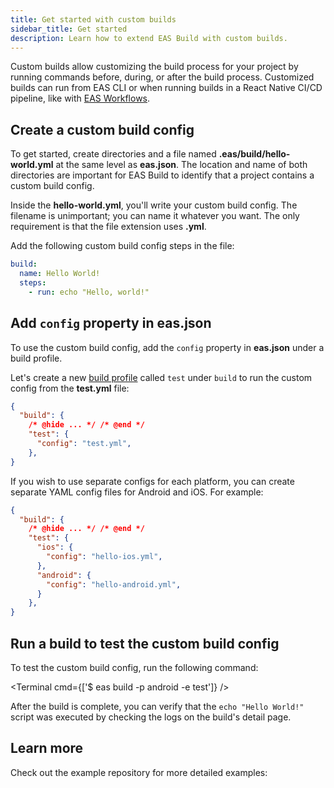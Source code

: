 ```yaml
---
title: Get started with custom builds
sidebar_title: Get started
description: Learn how to extend EAS Build with custom builds.
---
```




Custom builds allow customizing the build process for your project by running commands before, during, or after the build process. Customized builds can run from EAS CLI or when running builds in a React Native CI/CD pipeline, like with [EAS Workflows](/eas/workflows/get-started/).

<Step label="1">

## Create a custom build config

To get started, create directories and a file named **.eas/build/hello-world.yml** at the same level as **eas.json**. The location and name of both directories are important for EAS Build to identify that a project contains a custom build config.

Inside the **hello-world.yml**, you'll write your custom build config. The filename is unimportant; you can name it whatever you want. The only requirement is that the file extension uses **.yml**.

Add the following custom build config steps in the file:

```yaml .eas/build/hello-world.yml
build:
  name: Hello World!
  steps:
    - run: echo "Hello, world!"
```

</Step>

<Step label="2">

## Add `config` property in eas.json

To use the custom build config, add the `config` property in **eas.json** under a build profile.

Let's create a new [build profile](/build/eas-json/#build-profiles) called `test` under `build` to run the custom config from the **test.yml** file:

```json eas.json
{
  "build": {
    /* @hide ... */ /* @end */
    "test": {
      "config": "test.yml",
    },
}
```

If you wish to use separate configs for each platform, you can create separate YAML config files for Android and iOS. For example:

```json eas.json
{
  "build": {
    /* @hide ... */ /* @end */
    "test": {
      "ios": {
        "config": "hello-ios.yml",
      },
      "android": {
        "config": "hello-android.yml",
      }
    },
}
```

</Step>

<Step label="3">

## Run a build to test the custom build config

To test the custom build config, run the following command:

<Terminal cmd={['$ eas build -p android -e test']} />

After the build is complete, you can verify that the `echo "Hello World!"` script was executed by checking the logs on the build's detail page.

</Step>

## Learn more

Check out the example repository for more detailed examples:

<BoxLink
  title="Custom build example repository"
  description="A custom EAS Build example that includes examples for custom builds such as setting up functions, using environment variables, uploading artifacts, and more."
  Icon={GithubIcon}
  href="https://github.com/expo/eas-custom-builds-example/tree/main"
/>
